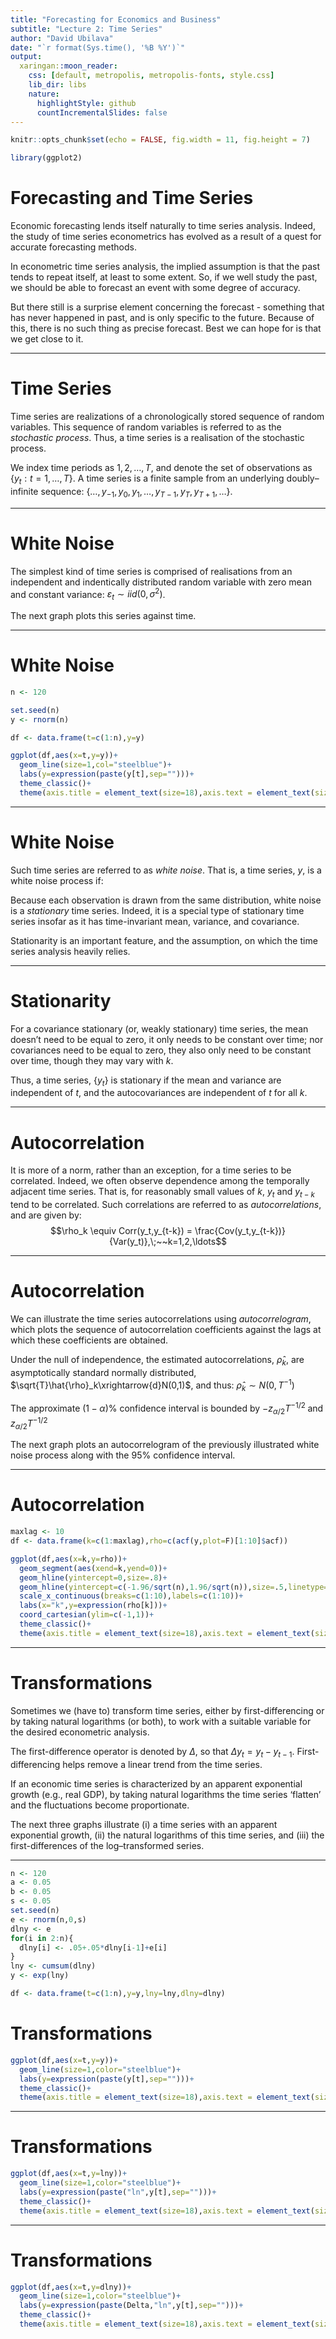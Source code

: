 ```yaml
---
title: "Forecasting for Economics and Business"
subtitle: "Lecture 2: Time Series"
author: "David Ubilava"
date: "`r format(Sys.time(), '%B %Y')`"
output:
  xaringan::moon_reader:
    css: [default, metropolis, metropolis-fonts, style.css]
    lib_dir: libs
    nature:
      highlightStyle: github
      countIncrementalSlides: false
---
```



```r
knitr::opts_chunk$set(echo = FALSE, fig.width = 11, fig.height = 7)
```


```r
library(ggplot2)
```



# Forecasting and Time Series
	
Economic forecasting lends itself naturally to time series analysis. Indeed, the study of time series econometrics has evolved as a result of a quest for accurate forecasting methods.

In econometric time series analysis, the implied assumption is that the past tends to repeat itself, at least to some extent. So, if we well study the past, we should be able to forecast an event with some degree of accuracy. 

But there still is a surprise element concerning the forecast - something that has never happened in past, and is only specific to the future. Because of this, there is no such thing as precise forecast. Best we can hope for is that we get close to it.

---


# Time Series

Time series are realizations of a chronologically stored sequence of random variables. This sequence of random variables is referred to as the *stochastic process*. Thus, a time series is a realisation of the stochastic process. 

We index time periods as $1,2,\ldots,T$, and denote the set of observations as $\{y_t: t=1,\ldots,T\}$. A time series is a finite sample from an underlying doubly--infinite sequence: $\{\ldots,y_{-1},y_{0},y_1,\ldots,y_{T-1},y_{T},y_{T+1},\ldots\}$.

---


# White Noise

The simplest kind of time series is comprised of realisations from an independent and indentically distributed random variable with zero mean and constant variance: $\varepsilon_t \sim iid\left(0,\sigma^2\right)$. 

The next graph plots this series against time.

---


# White Noise

```r
n <- 120

set.seed(n)
y <- rnorm(n)

df <- data.frame(t=c(1:n),y=y)

ggplot(df,aes(x=t,y=y))+
  geom_line(size=1,col="steelblue")+
  labs(y=expression(paste(y[t],sep="")))+
  theme_classic()+
  theme(axis.title = element_text(size=18),axis.text = element_text(size=14))
```

---


# White Noise

Such time series are referred to as *white noise*. That is, a time series, $y$, is a white noise process if: 
\begin{align*}
& E(y_t) = 0,\;~\forall~t\\
& Var(y_t) = \sigma^2,\;~\forall~t\\
& Cov(y_t,y_{t-k}) = 0,\;~\forall~k \ne 0
\end{align*}

Because each observation is drawn from the same distribution, white noise is a *stationary* time series. Indeed, it is a special type of stationary time series insofar as it has time-invariant mean, variance, and covariance. 

Stationarity is an important feature, and the assumption, on which the time series analysis heavily relies. 

---


# Stationarity

For a covariance stationary (or, weakly stationary) time series, the mean doesn't need to be equal to zero, it only needs to be constant over time; nor covariances need to be equal to zero, they also only need to be constant over time, though they may vary with $k$. 

Thus, a time series, $\{y_t\}$ is stationary if the mean and variance are independent of $t$, and the autocovariances are independent of $t$ for all $k$.

---


# Autocorrelation

It is more of a norm, rather than an exception, for a time series to be correlated. Indeed, we often observe dependence among the temporally adjacent time series. That is, for reasonably small values of $k$, $y_t$ and $y_{t-k}$ tend to be correlated. Such correlations are referred to as *autocorrelations*, and are given by: $$\rho_k \equiv Corr(y_t,y_{t-k}) = \frac{Cov(y_t,y_{t-k})}{Var(y_t)},\;~~k=1,2,\ldots$$ 

---


# Autocorrelation

We can illustrate the time series autocorrelations using *autocorrelogram*, which plots the sequence of autocorrelation coefficients against the lags at which these coefficients are obtained. 

Under the null of independence, the estimated autocorrelations, $\hat{\rho}_k$, are asymptotically standard normally distributed, $\sqrt{T}\hat{\rho}_k\xrightarrow{d}N(0,1)$, and thus: $\hat{\rho}_k \sim N(0,T^{-1})$

The approximate $(1-\alpha)$% confidence interval is bounded by $-z_{\alpha/2}T^{-1/2}\;\text{and}\;z_{\alpha/2}T^{-1/2}$

The next graph plots an autocorrelogram of the previously illustrated white noise process along with the 95% confidence interval.

---


# Autocorrelation

```r
maxlag <- 10
df <- data.frame(k=c(1:maxlag),rho=c(acf(y,plot=F)[1:10]$acf))

ggplot(df,aes(x=k,y=rho))+
  geom_segment(aes(xend=k,yend=0))+
  geom_hline(yintercept=0,size=.8)+
  geom_hline(yintercept=c(-1.96/sqrt(n),1.96/sqrt(n)),size=.5,linetype=5,col="steelblue")+
  scale_x_continuous(breaks=c(1:10),labels=c(1:10))+
  labs(x="k",y=expression(rho[k]))+
  coord_cartesian(ylim=c(-1,1))+
  theme_classic()+
  theme(axis.title = element_text(size=18),axis.text = element_text(size=14))
```

---


# Transformations

Sometimes we (have to) transform time series, either by first-differencing or by taking natural logarithms (or both), to work with a suitable variable for the desired econometric analysis. 

The first-difference operator is denoted by $\Delta$, so that $\Delta y_t = y_t-y_{t-1}$. First-differencing helps remove a linear trend from the time series.

If an economic time series is characterized by an apparent exponential growth (e.g., real GDP), by taking natural logarithms the time series 'flatten' and the fluctuations become proportionate. 

The next three graphs illustrate (i) a time series with an apparent exponential growth, (ii) the natural logarithms of this time series, and (iii) the first-differences of the log--transformed series.

---


```r
n <- 120
a <- 0.05
b <- 0.05
s <- 0.05
set.seed(n)
e <- rnorm(n,0,s)
dlny <- e
for(i in 2:n){
  dlny[i] <- .05+.05*dlny[i-1]+e[i]
}
lny <- cumsum(dlny)
y <- exp(lny)

df <- data.frame(t=c(1:n),y=y,lny=lny,dlny=dlny)
```

# Transformations

```r
ggplot(df,aes(x=t,y=y))+
  geom_line(size=1,color="steelblue")+
  labs(y=expression(paste(y[t],sep="")))+
  theme_classic()+
  theme(axis.title = element_text(size=18),axis.text = element_text(size=14),axis.text.y = element_text(angle=90,hjust=0.5))
```

---


# Transformations

```r
ggplot(df,aes(x=t,y=lny))+
  geom_line(size=1,color="steelblue")+
  labs(y=expression(paste("ln",y[t],sep="")))+
  theme_classic()+
  theme(axis.title = element_text(size=18),axis.text = element_text(size=14),axis.text.y = element_text(angle=90,hjust=0.5))
```

---


# Transformations

```r
ggplot(df,aes(x=t,y=dlny))+
  geom_line(size=1,color="steelblue")+
  labs(y=expression(paste(Delta,"ln",y[t],sep="")))+
  theme_classic()+
  theme(axis.title = element_text(size=18),axis.text = element_text(size=14),axis.text.y = element_text(angle=90,hjust=0.5))
```
